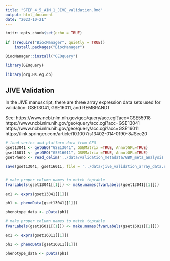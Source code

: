 ---
title: "STEP_4_5_AIM_1_JIVE_validation.Rmd"
output: html_document
date: "2023-10-21"
---

```{r setup, include=FALSE}
knitr::opts_chunk$set(echo = TRUE)
```


```{r}

if (!require("BiocManager", quietly = TRUE))
    install.packages("BiocManager")

BiocManager::install("GEOquery")

library(GEOquery)

library(org.Hs.eg.db)
```

## JIVE Validation

In the JIVE manuscript, there are three array expression data sets used for validation:
 GSE13041, GSE16011, and REMBRANDT

See: https://www.ncbi.nlm.nih.gov/geo/query/acc.cgi?acc=GSE55918
https://www.ncbi.nlm.nih.gov/geo/query/acc.cgi?acc=GSE13041
https://www.ncbi.nlm.nih.gov/geo/query/acc.cgi?acc=GSE16011
https://link.springer.com/article/10.1007/s13402-014-0190-8#Sec20

```{r}
# load series and platform data from GEO
gset13041 <- getGEO("GSE13041", GSEMatrix =TRUE, AnnotGPL=TRUE)
gset16011 <- getGEO("GSE16011", GSEMatrix =TRUE, AnnotGPL=TRUE)
gsetPheno <- read_delim('../data/validation_metadata/GBM_meta_analysis.txt')

save(gset13041, gset16011, file = '../data/jive_validation_array_data.rda')


# make proper column names to match toptable 
fvarLabels(gset13041[[1]]) <- make.names(fvarLabels(gset13041[[1]]))

ex1 <- exprs(gset13041[[1]])

ph1 <- phenoData(gset13041[[1]])

phenotype_data <- pData(ph1)

# make proper column names to match toptable 
fvarLabels(gset16011[[1]]) <- make.names(fvarLabels(gset16011[[1]]))

ex1 <- exprs(gset16011[[1]])

ph1 <- phenoData(gset16011[[1]])

phenotype_data <- pData(ph1)

```








